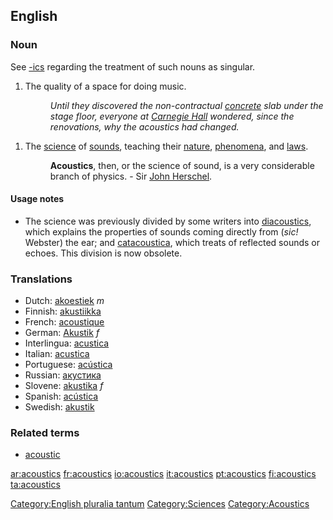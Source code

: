 ==English==

===Noun===
{{en-noun|-}}
See [[-ics]] regarding the treatment of such nouns as singular.
# The quality of a space for doing music. 
#:''Until they discovered the non-contractual [[concrete]] slab under the stage floor, everyone at [[Carnegie Hall]] wondered, since the renovations, why the acoustics had changed.''

# {{physics}} The [[science]] of [[sound]]s, teaching their [[nature]], [[phenomena]], and [[laws]]. 
#:'''Acoustics''', then, or the science of sound, is a very considerable branch of physics. - Sir [[John Herschel]].

====Usage notes====
*The science was previously divided by some writers into [[diacoustics]], which explains the properties of sounds coming directly from (''sic!'' Webster) the ear; and [[catacoustica]], which treats of reflected sounds or echoes.  This division is now obsolete.

===Translations===
*Dutch: [[akoestiek]] ''m''
*Finnish: [[akustiikka]]
*French: [[acoustique]] 
*German: [[Akustik]] ''f'' 
*Interlingua: [[acustica]] 
*Italian: [[acustica]] 
*Portuguese: [[acústica]] 
*Russian: [[акустика]]
*Slovene: [[akustika]] ''f''
*Spanish: [[acústica]]
*Swedish: [[akustik]]

===Related terms===
*[[acoustic]]

[[Category:English pluralia tantum]]
[[Category:Sciences]]
[[Category:Acoustics]]

[[ar:acoustics]]
[[fr:acoustics]]
[[io:acoustics]]
[[it:acoustics]]
[[pt:acoustics]]
[[fi:acoustics]]
[[ta:acoustics]]